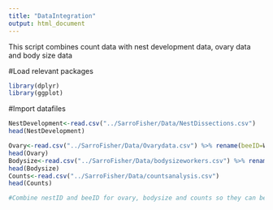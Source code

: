 ```yaml
---
title: "DataIntegration"
output: html_document
---
```

This script combines count data with nest development data, ovary data and body size data 


#Load relevant packages 
```r
library(dplyr)
library(ggplot)
```

#Import datafiles
```r
NestDevelopment<-read.csv("../SarroFisher/Data/NestDissections.csv")
head(NestDevelopment)

Ovary<-read.csv("../SarroFisher/Data/Ovarydata.csv") %>% rename(beeID=WorkerID) %>% rename(nestID=ColonyID)
head(Ovary)
Bodysize<-read.csv("../SarroFisher/Data/bodysizeworkers.csv") %>% rename(beeID=Worker.ID) %>% rename(nestID=Microcolony.ID)
head(Bodysize)
Counts<-read.csv("../SarroFisher/Data/countsanalysis.csv")
head(Counts)

#Combine nestID and beeID for ovary, bodysize and counts so they can be combined 



```